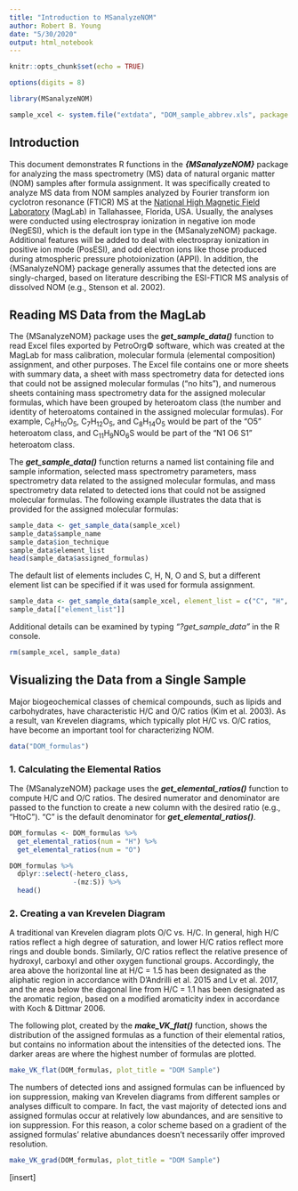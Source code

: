```yaml
---
title: "Introduction to MSanalyzeNOM"
author: Robert B. Young
date: "5/30/2020"
output: html_notebook
---
```


```r
knitr::opts_chunk$set(echo = TRUE)
```

```r
options(digits = 8)
```

```r
library(MSanalyzeNOM)
```

```r
sample_xcel <- system.file("extdata", "DOM_sample_abbrev.xls", package = "MSanalyzeNOM", mustWork = TRUE)
```



## Introduction

This document demonstrates R functions in the ***{MSanalyzeNOM}*** package for analyzing the mass spectrometry (MS) data of natural organic matter (NOM) samples after formula assignment. It was specifically created to analyze MS data from NOM samples analyzed by Fourier transform ion cyclotron resonance (FTICR) MS at the [National High Magnetic Field Laboratory](https://nationalmaglab.org/user-facilities/icr) (MagLab) in Tallahassee, Florida, USA. Usually, the analyses were  conducted using electrospray ionization in negative ion mode (NegESI), which is the default ion type in the {MSanalyzeNOM} package. Additional features will be added to deal with electrospray ionization in positive ion mode (PosESI), and odd electron ions like those produced during atmospheric pressure photoionization (APPI). In addition, the {MSanalyzeNOM} package generally assumes that the detected ions are singly-charged, based on literature describing the ESI-FTICR MS analysis of dissolved NOM (e.g., Stenson et al. 2002). 



## Reading MS Data from the MagLab

The {MSanalyzeNOM} package uses the ***get_sample_data()*** function to read Excel files exported by PetroOrg&copy; software, which was created at the MagLab for mass calibration, molecular formula (elemental composition) assignment, and other purposes. The Excel file contains one or more sheets with summary data, a sheet with mass spectrometry data for detected ions that could not be assigned molecular formulas ("no hits"), and numerous sheets containing mass spectrometry data for the assigned molecular formulas, which have been grouped by heteroatom class (the number and identity of heteroatoms contained in the assigned molecular formulas). For example, C<sub>6</sub>H<sub>10</sub>O<sub>5</sub>, C<sub>7</sub>H<sub>12</sub>O<sub>5</sub>, and C<sub>8</sub>H<sub>14</sub>O<sub>5</sub> would be part of the "O5" heteroatom class, and C<sub>11</sub>H<sub>9</sub>NO<sub>6</sub>S would be part of the "N1 O6 S1" heteroatom class.

The ***get_sample_data()*** function returns a named list containing file and sample information, selected mass spectrometry parameters, mass spectrometry data related to the assigned molecular formulas, and mass spectrometry data related to detected ions that could not be assigned molecular formulas. The following example illustrates the data that is provided for the assigned molecular formulas: 

```r
sample_data <- get_sample_data(sample_xcel)
sample_data$sample_name
sample_data$ion_technique
sample_data$element_list
head(sample_data$assigned_formulas)
```

The default list of elements includes C, H, N, O and S, but a different element list can be specified if it was used for formula assignment. 

```r
sample_data <- get_sample_data(sample_xcel, element_list = c("C", "H", "N", "O"))
sample_data[["element_list"]]
```

Additional details can be examined by typing *"?get_sample_data"* in the R console.

```r
rm(sample_xcel, sample_data)
```



## Visualizing the Data from a Single Sample

Major biogeochemical classes of chemical compounds, such as lipids and carbohydrates, have characteristic H/C and O/C ratios (Kim et al. 2003). As a result, van Krevelen diagrams, which typically plot H/C vs. O/C ratios, have become an important tool for characterizing NOM. 

```r
data("DOM_formulas")
```


### 1. Calculating the Elemental Ratios

The {MSanalyzeNOM} package uses the ***get_elemental_ratios()*** function to compute H/C and O/C ratios. The desired numerator and denominator are passed to the function to create a new column with the desired ratio (e.g., "HtoC"). "C" is the default denominator for ***get_elemental_ratios()***.

```r
DOM_formulas <- DOM_formulas %>%
  get_elemental_ratios(num = "H") %>%
  get_elemental_ratios(num = "O")
```

```r
DOM_formulas %>%
  dplyr::select(-hetero_class, 
                -(mz:S)) %>%
  head()
```



### 2. Creating a van Krevelen Diagram

A traditional van Krevelen diagram plots O/C vs. H/C. In general, high H/C ratios reflect a high degree of saturation, and lower H/C ratios reflect more rings and double bonds. Similarly, O/C ratios reflect the relative presence of hydroxyl, carboxyl and other oxygen functional groups. Accordingly, the area above the horizontal line at H/C = 1.5 has been designated as the aliphatic region in accordance with D'Andrilli et al. 2015 and Lv et al. 2017, and the area below the diagonal line from H/C = 1.1 has been  designated as the aromatic region, based on a modified aromaticity index \geq 0.5 in accordance with Koch & Dittmar 2006.

The following plot, created by the ***make_VK_flat()*** function, shows the distribution of the assigned formulas as a function of their elemental ratios, but contains no information about the intensities of the detected ions. The darker areas are where the highest number of formulas are plotted.

```r
make_VK_flat(DOM_formulas, plot_title = "DOM Sample")
```

The numbers of detected ions and assigned formulas can be influenced by ion suppression, making van Krevelen diagrams from different samples or analyses difficult to compare. In fact, the vast majority of detected ions and assigned formulas occur at relatively low abundances, and are sensitive to ion suppression. For this reason, a color scheme based on a gradient of the assigned formulas' relative abundances doesn't necessarily offer improved resolution.

```r
make_VK_grad(DOM_formulas, plot_title = "DOM Sample")
```



[insert]
